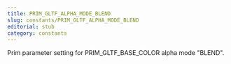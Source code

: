 ```yaml
---
title: PRIM_GLTF_ALPHA_MODE_BLEND
slug: constants/PRIM_GLTF_ALPHA_MODE_BLEND
editorial: stub
category: constants
---
```


<LSLConstant
	name="PRIM_GLTF_ALPHA_MODE_BLEND"
	type="integer"
	value="1"
/>

Prim parameter setting for PRIM_GLTF_BASE_COLOR alpha mode &quot;BLEND&quot;.
